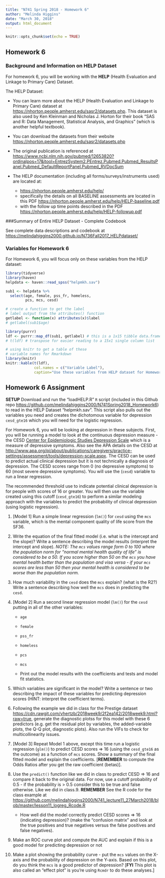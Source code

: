 ```yaml
---
title: "N741 Spring 2018 - Homework 6"
author: "Melinda Higgins"
date: "March 30, 2018"
output: html_document
---
```


```r
knitr::opts_chunk$set(echo = TRUE)
```

## Homework 6

### Background and Information on HELP Dataset

For homework 6, you will be working with the **HELP** (Health Evaluation and Linkage to Primary Care) Dataset.

The HELP Dataset:

* You can learn more about the HELP (Health Evaluation and Linkage to Primary Care) dataset at [https://nhorton.people.amherst.edu/sasr2/datasets.php](https://nhorton.people.amherst.edu/sasr2/datasets.php). This dataset is also used by Ken Kleinman and Nicholas J. Horton for their book "SAS and R: Data Management, Statistical Analysis, and Graphics" (which is another helpful textbook).

* You can download the datasets from their website [https://nhorton.people.amherst.edu/sasr2/datasets.php](https://nhorton.people.amherst.edu/sasr2/datasets.php)

* The original publication is referenced at [https://www.ncbi.nlm.nih.gov/pubmed/12653820?ordinalpos=17&itool=EntrezSystem2.PEntrez.Pubmed.Pubmed_ResultsPanel.Pubmed_DefaultReportPanel.Pubmed_RVDocSum](https://www.ncbi.nlm.nih.gov/pubmed/12653820?ordinalpos=17&itool=EntrezSystem2.PEntrez.Pubmed.Pubmed_ResultsPanel.Pubmed_DefaultReportPanel.Pubmed_RVDocSum)

* The HELP documentation (including all forms/surveys/instruments used) are located at:
    + [https://nhorton.people.amherst.edu/help/](https://nhorton.people.amherst.edu/help/)
    + specifically the details on all BASELINE assessments are located in this PDF [https://nhorton.people.amherst.edu/help/HELP-baseline.pdf](https://nhorton.people.amherst.edu/help/HELP-baseline.pdf)
    + with the follow up time points described in the PDF [https://nhorton.people.amherst.edu/help/HELP-followup.pdf](https://nhorton.people.amherst.edu/help/HELP-followup.pdf)

###Summary of Entire HELP Dataset - Complete Codebook

See complete data descriptions and codebook at [https://melindahiggins2000.github.io/N736Fall2017_HELPdataset/](https://melindahiggins2000.github.io/N736Fall2017_HELPdataset/)

### Variables for Homework 6

For Homework 6, you will focus only on these variables from the HELP dataset:

```r
library(tidyverse)
library(haven)
helpdata <- haven::read_spss("helpmkh.sav")

sub1 <- helpdata %>%
  select(age, female, pss_fr, homeless, 
         pcs, mcs, cesd)

# create a function to get the label
# label output from the attributes() function
getlabel <- function(x) attributes(x)$label
# getlabel(sub1$age)

library(purrr)
ldf <- purrr::map_df(sub1, getlabel) # this is a 1x15 tibble data.frame
# t(ldf) # transpose for easier reading to a 15x1 single column list

# using knitr to get a table of these
# variable names for Rmarkdown
library(knitr)
knitr::kable(t(ldf),
             col.names = c("Variable Label"),
             caption="Use these variables from HELP dataset for Homework 06")

```

## Homework 6 Assignment

**SETUP** Download and run the "loadHELP.R" `R` script (included in this Github repo [https://github.com/melindahiggins2000/N741Spring2018_Homework6](https://github.com/melindahiggins2000/N741Spring2018_Homework6)) to read in the HELP Dataset "helpmkh.sav". This script also pulls out the variables you need and creates the dichotomous variable for depression `cesd_gte16` which you will need for the logistic regression.

For Homework 6, you will be looking at depression in these subjects. First, you will be running a model to look at the continuous depression measure - the CESD [Center for Epidemiologic Studies Depression Scale](http://cesd-r.com/) which is a measure of depressive symptoms. Also see the APA details on the CESD at [http://www.apa.org/pi/about/publications/caregivers/practice-settings/assessment/tools/depression-scale.aspx](http://www.apa.org/pi/about/publications/caregivers/practice-settings/assessment/tools/depression-scale.aspx). The CESD can be used to predict actual clinical depression but it is not technically a diagnosis of depression. The CESD scores range from 0 (no depressive symptoms) to 60 (most severe depressive symptoms). You will use the (`cesd`) variable to run a linear regression.

The recommended threshold use to indicate potential clinical depression is for people with scores of 16 or greater. You will then use the variable created using this cutoff (`cesd_gte16`) to perform a similar modeling approach with the variables to predict the probability of clinical depression (using logistic regression).

1. [Model 1] Run a simple linear regression (`lm()`) for `cesd` using the `mcs` variable, which is the mental component quality of life score from the SF36.

2. Write the equation of the final fitted model (i.e. what is the intercept and the slope)? Write a sentence describing the model results (interpret the intercept and slope). _NOTE: The `mcs` values range form 0 to 100 where the population norm for "normal mental health quality of life" is considered to be a 50. If you score higher than 50 on the `mcs` you have mental health better than the population and visa versa - if your `mcs` scores are less than 50 then your mental health is considered to be worse than the population norm._

3. How much variability in the `cesd` does the `mcs` explain? (what is the R2?) Write a sentence describing how well the `mcs` does in predicting the `cesd`.

4. [Model 2] Run a second linear regression model (`lm()`) for the `cesd` putting in all of the other variables: 
    + `age`
    + `female`
    + `pss_fr`
    + `homeless`
    + `pcs`
    + `mcs`
    
    + Print out the model results with the coefficients and tests and model fit statistics.

5. Which variables are significant in the model? Write a sentence or two describing the impact of these variables for predicting depression scores (HINT: interpret the coefficient terms).

6. Following the example we did in class for the Prestige dataset [https://cdn.rawgit.com/vhertzb/2018week9/2f2ea142/2018week9.html?raw=true](https://cdn.rawgit.com/vhertzb/2018week9/2f2ea142/2018week9.html?raw=true), generate the diagnostic plotss for this model with these 6 predictors (e.g. get the residual plot by variables, the added-variable plots, the Q-Q plot, diagnostic plots). Also run the VIFs to check for multicollinearity issues.

7. [Model 3] Repeat Model 1 above, except this time run a logistic regression (`glm()`) to predict CESD scores => 16 (using the `cesd_gte16` as the outcome) as a function of `mcs` scores. Show a summary of the final fitted model and explain the coefficients. [**REMEMBER** to compute the Odds Ratios after you get the raw coefficient (betas)].

8. Use the `predict()` function like we did in class to predict CESD => 16 and compare it back to the original data. For now, use a cutoff probability of 0.5 - if the probability is > 0.5 consider this to be true and false otherwise. Like we did in class.9. **REMEMBER** See the R code for the class example at [https://github.com/melindahiggins2000/N741_lecture11_27March2018/blob/master/lesson11_logreg_Rcode.R](https://github.com/melindahiggins2000/N741_lecture11_27March2018/blob/master/lesson11_logreg_Rcode.R)
    + How well did the model correctly predict CESD scores => 16 (indicating depression)? (make the "confusion matrix" and look at the true positives and true negatives versus the false positives and false negatives).
    
9. Make an ROC curve plot and compute the AUC and explain if this is a good model for predicting depression or not

10. Make a plot showing the probability curve - put the `mcs` values on the X-axis and the probability of depression on the Y-axis. Based on this plot, do you think the `mcs` is a good predictor of depression? [**FYI** This plot is also called an "effect plot" is you're using `Rcmdr` to do these analyses.]


